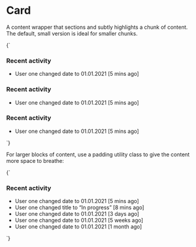 
<Meta title="Atoms/Card" />

# Card

A content wrapper that sections and subtly highlights a chunk of content. The default, small version is ideal for smaller chunks.

<Canvas>
  <Story name="Card">
    {`
    <div class="u-grid u-grid--3-col@m">
      <article class="a-card">
        <h3>Recent activity</h3>
        <ul class="u-list-reset">
          <li>User one changed date to 01.01.2021 [5 mins ago]</li>
        </ul>
      </article>
      <article class="a-card">
        <h3>Recent activity</h3>
        <ul class="u-list-reset">
          <li>User one changed date to 01.01.2021 [5 mins ago]</li>
        </ul>
      </article>
      <article class="a-card">
        <h3>Recent activity</h3>
        <ul class="u-list-reset">
          <li>User one changed date to 01.01.2021 [5 mins ago]</li>
        </ul>
      </article>
    </div>
    `}
  </Story>
</Canvas>


For larger blocks of content, use a padding utility class to give the content more space to breathe:

<Canvas>
  <Story name="Card [padding-m]">
    {`
      <article class="a-card u-padding-xl">
        <h3>Recent activity</h3>
        <ul class="u-list-reset">
          <li>User one changed date to 01.01.2021 [5 mins ago]</li>
          <li>User one changed title to “In progress” [8 mins ago]</li>
          <li>User one changed date to 01.01.2021 [3 days ago]</li>
          <li>User one changed date to 01.01.2021 [5 weeks ago]</li>
          <li>User one changed date to 01.01.2021 [1 month ago]</li>
        </ul>
      </article>
    `}
  </Story>
</Canvas>
